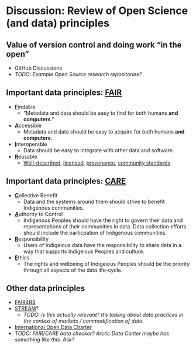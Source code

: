 <!-- vim: set ft=markdown: -->

# Discussion: Review of Open Science (and data) principles

## Value of version control and doing work "in the open"

* GitHub Discussions
* _TODO: Example Open Source research repositories?_

## Important data principles: [FAIR](https://www.go-fair.org/fair-principles/)

<!-- TODO: more links! -->
::: {.incremental .r-fit-text}
* **<u>F</u>**indable
    * "Metadata and data should be easy to find for both humans **and computers**."
* **<u>A</u>**ccessible
    * Metadata and data should be easy to acquire for both humans **and computers**.
* **<u>I</u>**nteroperable
    * Data should be easy to integrate with other data and software.
      <!-- Should we mention the utility of "self-describing" data formats here? -->
* **<u>R</u>**eusable
    * [Well-described](https://www.go-fair.org/fair-principles/r1-metadata-richly-described-plurality-accurate-relevant-attributes/),
      [licensed](https://www.go-fair.org/fair-principles/r1-1-metadata-released-clear-accessible-data-usage-license/),
      [provenance](https://www.go-fair.org/fair-principles/r1-2-metadata-associated-detailed-provenance/),
      [community standards](https://www.go-fair.org/fair-principles/r1-3-metadata-meet-domain-relevant-community-standards/)
:::


## Important data principles: [CARE](https://www.gida-global.org/care)

* **<u>C</u>**ollective Benefit
    * Data and the systems around them should strive to benefit Indigenous
      communities.
* **<u>A</u>**uthority to Control
    * Indigenous Peoples should have the right to govern their data and
      representations of their communities in data. Data collection efforts
      should include the particpation of Indigenous communities.
* **<u>R</u>**esponsibility
    * Users of Indigeious data have the responsibility to share data in a way
      that supports Indigeious Peoples and culture.
* **<u>E</u>**thics
    * The rights and wellbeing of Indigeious Peoples should be the priority
      through all aspects of the data life-cycle.


## Other data principles

* [FAIR4RS](https://www.rd-alliance.org/groups/fair-research-software-fair4rs-wg)
* [STREAM](https://www.itu.int/en/journal/002/Documents/ITU2018-12.pdf)?
  * _TODO: is this actually relevant? It's talking about data practices in the
    context of markets / commodification of data._
* [International Open Data Charter](https://opendatacharter.net/)
* _TODO: FAIR/CARE data checker? Arctic Data Center maybe has something like this. Ask?_
